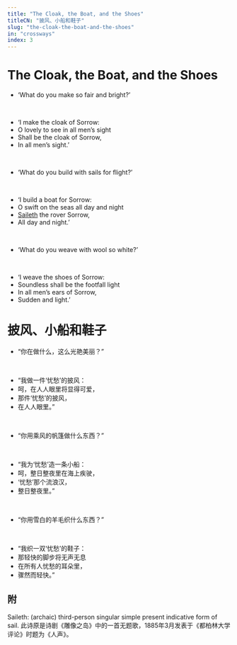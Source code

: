 ```yaml
---
title: "The Cloak, the Boat, and the Shoes"
titleCN: "披风、小船和鞋子"
slug: "the-cloak-the-boat-and-the-shoes"
in: "crossways"
index: 3
---
```


<PoemContent>

<PoemSection>

# The Cloak, the Boat, and the Shoes
- ‘What do you make so fair and bright?’

<br />

- ‘I make the cloak of Sorrow:
- O lovely to see in all men’s sight
- Shall be the cloak of Sorrow,
- In all men’s sight.’

<br />

- ‘What do you build with sails for flight?’

<br />

- ‘I build a boat for Sorrow:
- O swift on the seas all day and night
- [Saileth](#1) the rover Sorrow,
- All day and night.’

<br />

- ‘What do you weave with wool so white?’

<br />

- ‘I weave the shoes of Sorrow:
- Soundless shall be the footfall light
- In all men’s ears of Sorrow,
- Sudden and light.’

</PoemSection>

<PoemSection>

# 披风、小船和鞋子
- “你在做什么，这么光艳美丽？”

<br />

- “我做一件‘忧愁’的披风：
- 呵，在人人眼里将显得可爱，
- 那件‘忧愁’的披风，
- 在人人眼里。”

<br />

- “你用乘风的帆篷做什么东西？”

<br />

- “我为‘忧愁’造一条小船：
- 呵，整日整夜里在海上疾驶，
- ‘忧愁’那个流浪汉，
- 整日整夜里。”

<br />

- “你用雪白的羊毛织什么东西？”

<br />

- “我织一双‘忧愁’的鞋子：
- 那轻快的脚步将无声无息
- 在所有人忧愁的耳朵里，
- 骤然而轻快。”

</PoemSection>

</PoemContent>

<PoemTranslator translator="傅浩"/>

## 附

<PoemAppendix source="维护者注——">
<PoemFootnote index={1}>
Saileth: (archaic) third-person singular simple present indicative form of sail.
</PoemFootnote>
</PoemAppendix>

<PoemAppendix source="叶芝诗集（增订本） 2018 ——">
<PoemFootnote>
此诗原是诗剧《雕像之岛》中的一首无题歌，1885年3月发表于《都柏林大学评论》时题为《人声》。
</PoemFootnote>
</PoemAppendix>
